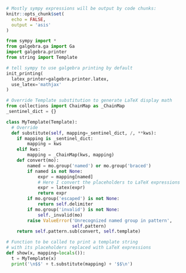 
```r
# Mostly sympy expressions will be output by code chunks:
knitr::opts_chunk$set(
  echo = FALSE,
  output = 'asis'
)
```

```python
from sympy import *
from galgebra.ga import Ga
import galgebra.printer
from string import Template

# tell sympy to use galgebra printing by default
init_printing(
  latex_printer=galgebra.printer.latex, 
  use_latex='mathjax'
)

# Override Template substitution to generate LaTeX display math
from collections import ChainMap as _ChainMap
_sentinel_dict = {}

class MyTemplate(Template):
  # Override
  def substitute(self, mapping=_sentinel_dict, /, **kws):
    if mapping is _sentinel_dict:
        mapping = kws
    elif kws:
        mapping = _ChainMap(kws, mapping)
    def convert(mo):
        named = mo.group('named') or mo.group('braced')
        if named is not None:
            expr = mapping[named]
            # Here I convert the pĺaceholders to LaTeX expressions
            expr = latex(expr)
            return expr
        if mo.group('escaped') is not None:
            return self.delimiter
        if mo.group('invalid') is not None:
            self._invalid(mo)
        raise ValueError('Unrecognized named group in pattern',
                         self.pattern)
    return self.pattern.sub(convert, self.template)

# Function to be called to print a template string 
# with its placeholders replaced with LaTeX expressions
def show(x, mapping=locals()):
  t = MyTemplate(x)
  print('\n$$' + t.substitute(mapping) + '$$\n')
```


